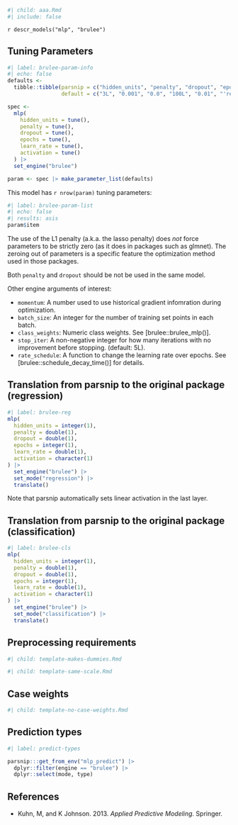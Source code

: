 ```r
#| child: aaa.Rmd
#| include: false
```

`r descr_models("mlp", "brulee")`

## Tuning Parameters

```r
#| label: brulee-param-info
#| echo: false
defaults <- 
  tibble::tibble(parsnip = c("hidden_units", "penalty", "dropout", "epochs", "learn_rate", "activation", "mixture"),
                 default = c("3L", "0.001", "0.0", "100L", "0.01", "'relu'", "0.0"))

spec <-
  mlp(
    hidden_units = tune(),
    penalty = tune(),
    dropout = tune(),
    epochs = tune(),
    learn_rate = tune(),
    activation = tune()
  ) |> 
  set_engine("brulee")

param <- spec |> make_parameter_list(defaults)
```

This model has `r nrow(param)` tuning parameters:

```r
#| label: brulee-param-list
#| echo: false
#| results: asis
param$item
```

The use of the L1 penalty (a.k.a. the lasso penalty) does _not_ force parameters to be strictly zero (as it does in packages such as glmnet). The zeroing out of parameters is a specific feature the optimization method used in those packages.

Both `penalty` and `dropout` should be not be used in the same model. 

Other engine arguments of interest: 

 - `momentum`: A number used to use historical gradient infomration during optimization.
 - `batch_size`: An integer for the number of training set points in each batch.
 - `class_weights`: Numeric class weights. See [brulee::brulee_mlp()].
 - `stop_iter`: A non-negative integer for how many iterations with no improvement before stopping. (default: 5L).
 - `rate_schedule`: A function to change the learning rate over epochs. See [brulee::schedule_decay_time()] for details. 
 
## Translation from parsnip to the original package (regression)

```r
#| label: brulee-reg
mlp(
  hidden_units = integer(1),
  penalty = double(1),
  dropout = double(1),
  epochs = integer(1),
  learn_rate = double(1),
  activation = character(1)
) |>  
  set_engine("brulee") |> 
  set_mode("regression") |> 
  translate()
```

Note that parsnip automatically sets linear activation in the last layer. 

## Translation from parsnip to the original package (classification)

```r
#| label: brulee-cls
mlp(
  hidden_units = integer(1),
  penalty = double(1),
  dropout = double(1),
  epochs = integer(1),
  learn_rate = double(1),
  activation = character(1)
) |> 
  set_engine("brulee") |> 
  set_mode("classification") |> 
  translate()
```


## Preprocessing requirements

```r
#| child: template-makes-dummies.Rmd
```

```r
#| child: template-same-scale.Rmd
```

## Case weights

```r
#| child: template-no-case-weights.Rmd
```

## Prediction types

```r
#| label: predict-types

parsnip:::get_from_env("mlp_predict") |>
  dplyr::filter(engine == "brulee") |>
  dplyr::select(mode, type)

```

## References

 - Kuhn, M, and K Johnson. 2013. _Applied Predictive Modeling_. Springer.



